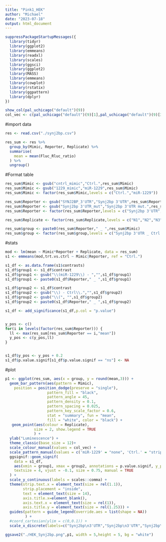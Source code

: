 ```yaml
---
title: "Pink1_HEK"
author: "Michael"
date: "2023-07-18"
output: html_document
---
```



```r
suppressPackageStartupMessages({
  library(tidyr)
  library(ggplot2)
  library(emmeans)
  library(readxl)
  library(scales)
  library(ggsci)
  library(ggplot2)
  library(MASS)
  library(emmeans)
  library(cowplot)
  library(rstatix)
  library(ggpattern)
  library(dplyr)
})
```

```r
show_col(pal_uchicago("default")(9))
col_vec <- c(pal_uchicago("default")(9)[1],pal_uchicago("default")(9)[3],pal_uchicago("default")(9)[5],pal_uchicago("default")(9)[2])
```

#import data

```r
res <- read.csv("./synj2bp.csv")
```

```r
res_sum <- res %>%
  group_by(Mimic, Reporter, Replicate) %>%
  summarise(
    mean = mean(Fluc_Rluc_ratio)
  ) %>%
  ungroup()
```


#Format table

```r
res_sum$Mimic <- gsub("cntrl_mimic","Ctrl.",res_sum$Mimic)
res_sum$Mimic <- gsub("1229_mimic","miR-1229",res_sum$Mimic)
res_sum$Mimic <- factor(res_sum$Mimic,levels = c("Ctrl.","miR-1229"))

res_sum$Reporter <- gsub("SYNJ2BP_3'UTR","Synj2bp 3'UTR",res_sum$Reporter)
res_sum$Reporter <- gsub("Synj2bp 3'UTR_mut","Synj2bp 3'UTR mut.",res_sum$Reporter)
res_sum$Reporter <- factor(res_sum$Reporter,levels = c("Synj2bp 3'UTR","Synj2bp 3'UTR mut."))

res_sum$Replicate <- factor(res_sum$Replicate,levels = c("N1","N2","N3"))

res_sum$group <- paste0(res_sum$Reporter," _ ",res_sum$Mimic)
res_sum$group <- factor(res_sum$group,levels = c("Synj2bp 3'UTR _ Ctrl.","Synj2bp 3'UTR _ miR-1229","Synj2bp 3'UTR mut. _ Ctrl.","Synj2bp 3'UTR mut. _ miR-1229"))
```


#stats
```r
mod <- lm(mean ~ Mimic*Reporter + Replicate, data = res_sum)
s1 <- emmeans(mod,trt.vs.ctrl ~ Mimic|Reporter, ref = "Ctrl.")
```

```r
s1_df <- as.data.frame(s1$contrasts)
s1_df$group1 <- s1_df$contrast
s1_df$group1 <- gsub("\\(miR-1229\\) - ","",s1_df$group1)
s1_df$group1 <- paste0(s1_df$Reporter," _ ",s1_df$group1)

s1_df$group2 <- s1_df$contrast
s1_df$group2 <- gsub("\\) - Ctrl\\.","",s1_df$group2)
s1_df$group2 <- gsub("\\(", "",s1_df$group2)
s1_df$group2 <- paste0(s1_df$Reporter," _ ",s1_df$group2)

s1_df <- add_significance(s1_df,p.col = "p.value")


y_pos <- c()
for(i in levels(factor(res_sum$Reporter))) {
  ll <- max(res_sum[res_sum$Reporter == i,"mean"])
  y_pos <- c(y_pos,ll)
}


s1_df$y_pos <- y_pos + 0.2
s1_df$p.value.signif[s1_df$p.value.signif == "ns"] <- NA
```





#plot
```r
p1 <- ggplot(res_sum, aes(x = group, y = round(mean,3))) +
  geom_bar_pattern(aes(pattern = Mimic),
    position = position_dodge(preserve = "single"),
                   pattern_fill = "black",
                   pattern_angle = 45,
                   pattern_density = 0.1,
                   pattern_spacing = 0.025,
                   pattern_key_scale_factor = 0.6,
                   stat = "summary", fun = "mean",
                   fill = "white", color = "black") + 
   geom_point(aes(colour = Replicate),
             size = 2, show.legend = TRUE
             ) +
  ylab("Luminescence") +
  theme_classic(base_size = 12)+
  scale_colour_manual(values = col_vec) +
  scale_pattern_manual(values = c('miR-1229' = "none", 'Ctrl.' = "stripe")) +
  ggsignif::geom_signif(
    data = s1_df,
    aes(xmin = group1, xmax = group2, annotations = p.value.signif, y_position = y_pos),
    textsize = 4, vjust = -0.1, size = 0.75, manual = TRUE
  ) +
  scale_y_continuous(labels = scales::comma) + 
  theme(strip.text.x = element_text(size = rel(1.1)),
        strip.placement = "inside",
        text = element_text(size = 14), 
        axis.title.x=element_blank(),
        axis.text.x = element_text(size = rel(1)),
        axis.title.y = element_text(size = rel(1.25))) +
  guides(pattern = guide_legend(override.aes = list(shape = NA))
         ) +
  #coord_cartesian(ylim = c(0,0.1)) +
  scale_x_discrete(labels=c("Synj2bp\n3'UTR","Synj2bp\n3'UTR","Synj2bp\n3'UTR\nmut.","Synj2bp\n3'UTR\nmut."))

ggsave2("./HEK_Synj2bp.png",p1, width = 5,height = 5, bg = "white")
```



